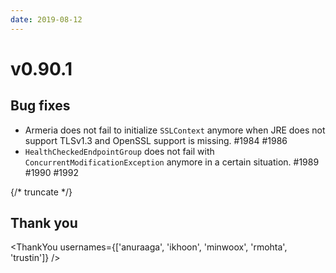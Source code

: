 ```yaml
---
date: 2019-08-12
---
```


# v0.90.1

## Bug fixes

- Armeria does not fail to initialize `SSLContext` anymore when JRE does not support TLSv1.3 and OpenSSL support is missing. #1984 #1986
- `HealthCheckedEndpointGroup` does not fail with `ConcurrentModificationException` anymore in a certain situation. #1989 #1990 #1992

{/* truncate */}

## Thank you

<ThankYou usernames={['anuraaga', 'ikhoon', 'minwoox', 'rmohta', 'trustin']} />
